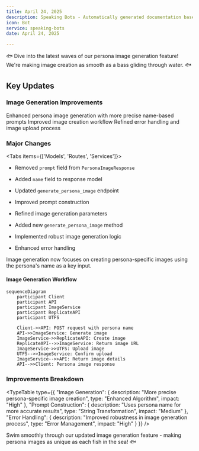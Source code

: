 ```yaml
---
title: April 24, 2025
description: Speaking Bots - Automatically generated documentation based on Git activity.
icon: Bot
service: speaking-bots
date: April 24, 2025

---
```


🐟 Dive into the latest waves of our persona image generation feature! We're making image creation as smooth as a bass gliding through water. 🐟

## Key Updates

### Image Generation Improvements

<Steps>
  <Step>Enhanced persona image generation with more precise name-based prompts</Step>
  <Step>Improved image creation workflow</Step>
  <Step>Refined error handling and image upload process</Step>
</Steps>

### Major Changes

<Tabs items={['Models', 'Routes', 'Services']}>
  <Tab value="Models">

- Removed `prompt` field from `PersonaImageResponse`
- Added `name` field to response model

  </Tab>
  <Tab value="Routes">

- Updated `generate_persona_image` endpoint
- Improved prompt construction
- Refined image generation parameters

  </Tab>
  <Tab value="Services">

- Added new `generate_persona_image` method
- Implemented robust image generation logic
- Enhanced error handling

  </Tab>
</Tabs>

<Callout type="warn">
  Image generation now focuses on creating persona-specific images using the persona's name as a key input.
</Callout>

#### Image Generation Workflow

```mermaid
sequenceDiagram
    participant Client
    participant API
    participant ImageService
    participant ReplicateAPI
    participant UTFS

    Client->>API: POST request with persona name
    API->>ImageService: Generate image
    ImageService->>ReplicateAPI: Create image
    ReplicateAPI-->>ImageService: Return image URL
    ImageService->>UTFS: Upload image
    UTFS-->>ImageService: Confirm upload
    ImageService-->>API: Return image details
    API-->>Client: Persona image response
```

### Improvements Breakdown

<TypeTable 
  type={{
    "Image Generation": {
      description: "More precise persona-specific image creation",
      type: "Enhanced Algorithm",
      impact: "High"
    },
    "Prompt Construction": {
      description: "Uses persona name for more accurate results",
      type: "String Transformation",
      impact: "Medium"
    },
    "Error Handling": {
      description: "Improved robustness in image generation process",
      type: "Error Management",
      impact: "High"
    }
  }}
/>

<Callout type="info">
  Swim smoothly through our updated image generation feature - making persona images as unique as each fish in the sea! 🐟
</Callout>